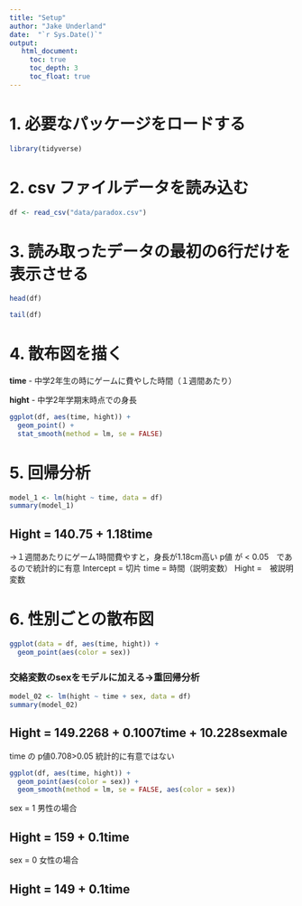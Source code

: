 ```yaml
---
title: "Setup"
author: "Jake Underland"
date:  "`r Sys.Date()`"
output:
   html_document:
     toc: true
     toc_depth: 3
     toc_float: true
---
```

</head>
<body>
<div id="header">
</div>
<div id="TOC">
<style>
table, td, th {
  border: none;F
  padding-left: 1em;
  padding-right: 1em;
  min-width: 50%;
  margin-left: auto;
  margin-right: auto;
  margin-top: 1em;
  margin-bottom: 1em;
}
</style>
<style type="text/css">
body, td {
   font-size: 14px;
}
</style>

# 1. 必要なパッケージをロードする

```r
library(tidyverse)
```

# 2. csv ファイルデータを読み込む

```r
df <- read_csv("data/paradox.csv")
```

# 3. 読み取ったデータの最初の6行だけを表示させる
```r
head(df)
```

```r
tail(df)
```

# 4. 散布図を描く

**time** - 中学2年生の時にゲームに費やした時間（１週間あたり）

**hight** - 中学2年学期末時点での身長

```r
ggplot(df, aes(time, hight)) +
  geom_point() +
  stat_smooth(method = lm, se = FALSE)
```

# 5. 回帰分析
```r
model_1 <- lm(hight ~ time, data = df)
summary(model_1)
```

## Hight = 140.75 + 1.18time
→１週間あたりにゲーム1時間費やすと，身長が1.18cm高い
p値 が < 0.05　であるので統計的に有意
Intercept = 切片
time = 時間（説明変数）
Hight =　被説明変数

# 6. 性別ごとの散布図

```r
ggplot(data = df, aes(time, hight)) + 
  geom_point(aes(color = sex))
```

### 交絡変数のsexをモデルに加える→重回帰分析
```r
model_02 <- lm(hight ~ time + sex, data = df)
summary(model_02)
```
## Hight = 149.2268 + 0.1007time + 10.228sexmale
time の p値0.708>0.05 統計的に有意ではない

```r
ggplot(df, aes(time, hight)) +
  geom_point(aes(color = sex)) +
  geom_smooth(method = lm, se = FALSE, aes(color = sex))
```

sex = 1 男性の場合

## Hight = 159 + 0.1time 

sex = 0 女性の場合

## Hight = 149 + 0.1time 



